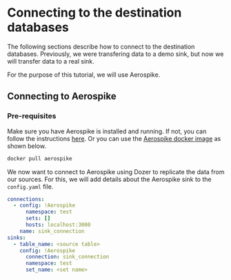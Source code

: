 
# Connecting to the destination databases

The following sections describe how to connect to the destination databases. Previously, we were transfering data to a demo sink, but now we will transfer data to a real sink.

For the purpose of this tutorial, we will use Aerospike.

## Connecting to Aerospike

### Pre-requisites

Make sure you have Aerospike is installed and running. If not, you can follow the instructions [here](https://www.aerospike.com/docs/operations/install/). Or you can use the [Aerospike docker image](https://hub.docker.com/_/aerospike) as shown below.

```bash
docker pull aerospike
```

We now want to connect to Aerospike using Dozer to replicate the data from our sources. For this, we will add details about the Aerospike sink to the `config.yaml` file.

```yaml
connections:
  - config: !Aerospike
      namespace: test
      sets: []
      hosts: localhost:3000
    name: sink_connection
sinks:
  - table_name: <source table>
    config: !Aerospike
      connection: sink_connection
      namespace: test
      set_name: <set name> 
```